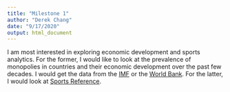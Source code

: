 ```yaml
---
title: "Milestone 1"
author: "Derek Chang"
date: "9/17/2020"
output: html_document
---
```


I am most interested in exploring economic development and sports analytics. For the former, I would like to look 
at the prevalence of monopolies in countries and their economic development over the past few decades. I would get the data from the [IMF](https://www.imf.org/en/Data#global) or the [World Bank](https://data.worldbank.org/). For the latter, I would look at [Sports Reference](https://www.sports-reference.com/).